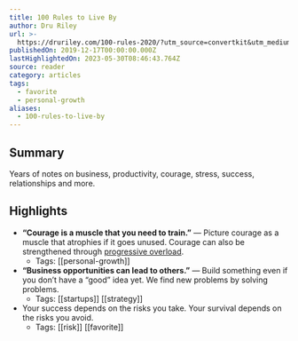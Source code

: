 ```yaml
---
title: 100 Rules to Live By
author: Dru Riley
url: >-
  https://druriley.com/100-rules-2020/?utm_source=convertkit&utm_medium=email&utm_campaign=%F0%9F%8E%89+Welcome+to+Trends.vc%20-%205603010
publishedOn: 2019-12-17T00:00:00.000Z
lastHighlightedOn: 2023-05-30T08:46:43.764Z
source: reader
category: articles
tags:
  - favorite
  - personal-growth
aliases:
  - 100-rules-to-live-by
---
```

## Summary

Years of notes on business, productivity, courage, stress, success, relationships and more.

## Highlights
- **“Courage is a muscle that you need to train.”** — Picture courage as a muscle that atrophies if it goes unused. Courage can also be strengthened through [progressive overload](https://en.wikipedia.org/wiki/Progressive_overload).
    - Tags: [[personal-growth]] 
- **“Business opportunities can lead to others.”** — Build something even if you don’t have a “good” idea yet. We find new problems by solving problems.
    - Tags: [[startups]] [[strategy]] 
- Your success depends on the risks you take. Your survival depends on the risks you avoid.
    - Tags: [[risk]] [[favorite]]
